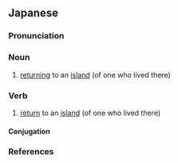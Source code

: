 ==Japanese==
{{ja-kanjitab|き|とう|yomi=o}}

===Pronunciation===
{{ja-pron|yomi=o|きとう|acc=0|acc_ref=DJR}}

===Noun===
{{ja-noun|きとう|hhira=きたう}}

# [[returning]] to an [[island]] (of one who lived there)

===Verb===
{{ja-verb-suru|きとう|hhira=きたう}}

# [[return]] to an [[island]] (of one who lived there)

====Conjugation====
{{ja-suru|きとう}}

===References===
<references/>